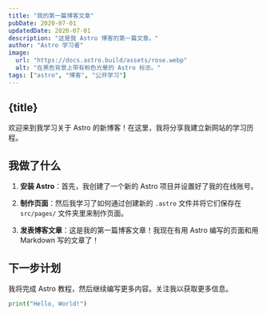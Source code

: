 ```yaml
---
title: "我的第一篇博客文章"
pubDate: 2020-07-01
updatedDate: 2020-07-01
description: "这是我 Astro 博客的第一篇文章。"
author: "Astro 学习者"
image:
  url: "https://docs.astro.build/assets/rose.webp"
  alt: "在黑色背景上带有粉色光晕的 Astro 标志。"
tags: ["astro", "博客", "公开学习"]
---
```



## {title}

欢迎来到我学习关于 Astro 的新博客！在这里，我将分享我建立新网站的学习历程。

## 我做了什么

1. **安装 Astro**：首先，我创建了一个新的 Astro 项目并设置好了我的在线账号。

2. **制作页面**：然后我学习了如何通过创建新的 `.astro` 文件并将它们保存在 `src/pages/` 文件夹里来制作页面。

3. **发表博客文章**：这是我的第一篇博客文章！我现在有用 Astro 编写的页面和用 Markdown 写的文章了！

## 下一步计划

我将完成 Astro 教程，然后继续编写更多内容。关注我以获取更多信息。

```python
print("Hello, World!")
```

